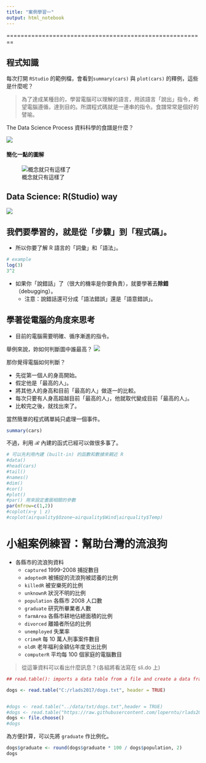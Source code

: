 ```yaml
---
title: "案例學習一"
output: html_notebook
---
```


========================================================

## 程式知識

每次打開 `RStudio` 的範例檔，會看到`summary(cars)` 與 `plot(cars)` 的釋例，這些是什麼呢？

> 為了達成某種目的，學習電腦可以理解的語言，用該語言「說出」指令，希望電腦遵循，達到目的。所謂程式碼就是一連串的指令。食譜常常是個好的譬喻。


The Data Science Process
資料科學的食譜是什麼？

![](figure/ds_process.png)


#### 簡化一點的圖解

![概念就只有這樣了](figure/ds_flow.png)

## Data Science: R(Studio) way

![](figure/ds_flow_r.png)



## 我們要學習的，就是從「步驟」到「程式碼」。
- 所以你要了解 R 語言的「詞彙」和「語法」。

```r
# example
log(3)
3^2
```


- 如果你「說錯話」了（很大的機率是你要負責），就要學著去**除錯**（debugging）。
    - 注意：說錯話還可分成「語法錯誤」還是「語意錯誤」。


## 學著從電腦的角度來思考
- 目前的電腦需要明確、循序漸進的指令。

舉例來說，妳如何判斷圖中誰最高？
![](figure/persons.png)


那你覺得電腦如何判斷？

- 先從第一個人的身高開始。
- 假定他是「最高的人」。
- 將其他人的身高和目前「最高的人」做逐一的比較。
- 每次只要有人身高超越目前「最高的人」，他就取代變成目前「最高的人」。
- 比較完之後，就找出來了。


當然簡單的程式碼單純只處理一個事件。

```r
summary(cars)
```


不過，利用 $\mathcal{R}$ 內建的函式已經可以做很多事了。

```r
# 可以先利用內建 (built-in) 的函數和數據來親近 R
#data()
#head(cars)
#tail()
#names()
#dim()
#cor()
#plot()
#par() 用來設定畫圖相關的參數
par(mfrow=c(1,2))
#coplot(x~y | z) 
#coplot(airquality$Ozone~airquality$Wind|airquality$Temp)
```


# 小組案例練習：幫助台灣的流浪狗

- 各縣市的流浪狗資料
    - `captured` 1999-2008 捕捉數目
    - `adoptedR` 被捕捉的流浪狗被認養的比例
    - `killedR` 被安樂死的比例
    - `unknownR` 狀況不明的比例
    - `population` 各縣市 2008 人口數
    - `graduate` 研究所畢業者人數
    - `farmArea` 各縣市耕地佔總面積的比例
    - `divorced` 離婚者所佔的比例
    - `unemployed` 失業率
    - `crimeR` 每 10 萬人刑事案件數目
    - `oldR` 老年福利金額佔年度支出比例
    - `computerR` 平均每 100 個家庭的電腦數目


> 從這筆資料可以看出什麼訊息？(各組將看法寫在 sli.do 上)

```r
## read.table(): imports a data table from a file and create a data frame

dogs <- read.table("C:/rlads2017/dogs.txt", header = TRUE)


#dogs <- read.table("../data/txt/dogs.txt",header = TRUE)
#dogs <- read.table("https://raw.githubusercontent.com/loperntu/rlads2017/master/data/txt/dogs.txt", header = TRUE)
dogs <- file.choose()
#dogs

```

為方便計算，可以先將 `graduate` 作比例化。

```r
dogs$graduate <- round(dogs$graduate * 100 / dogs$population, 2)
dogs
```


